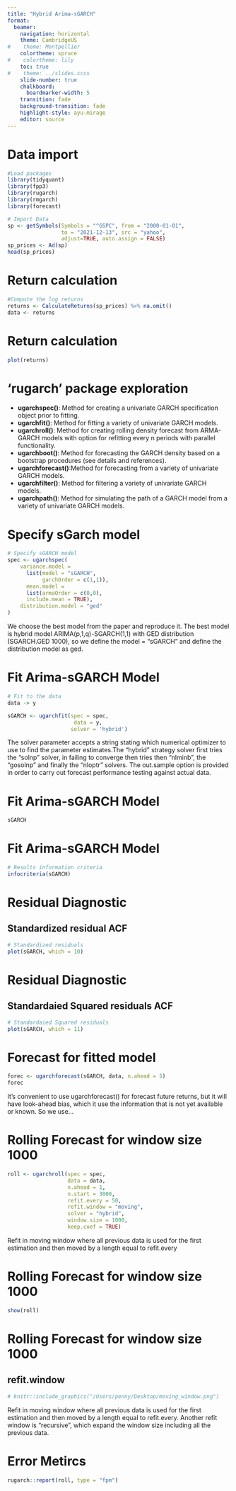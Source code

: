```yaml
---
title: "Hybrid Arima-sGARCH"
format: 
  beamer:
    navigation: horizontal
    theme: CambridgeUS
#    theme: Montpellier
    colortheme: spruce
#    colortheme: lily
    toc: true
#    theme: ../slides.scss
    slide-number: true
    chalkboard: 
      boardmarker-width: 5
    transition: fade
    background-transition: fade
    highlight-style: ayu-mirage
    editor: source
---
```

# Data import

```r
#Load packages
library(tidyquant)
library(fpp3)
library(rugarch)
library(rmgarch)
library(forecast)
```

```r
# Import Data
sp <- getSymbols(Symbols = "^GSPC", from = "2000-01-01", 
                 to = "2021-12-13", src = "yahoo", 
                 adjust=TRUE, auto.assign = FALSE)
sp_prices <- Ad(sp)
head(sp_prices)

```

# Return calculation
```r
#Compute the log returns
returns <- CalculateReturns(sp_prices) %>% na.omit()
data <- returns
```
# Return calculation
```r
plot(returns)
```

# 'rugarch' package exploration
- **ugarchspec()**: Method for creating a univariate GARCH specification object prior to fitting.
- **ugarchfit()**: Method for fitting a variety of univariate GARCH models.
- **ugarchroll()**: Method for creating rolling density forecast from ARMA-GARCH models with option for refitting every n periods with parallel functionality.
- **ugarchboot()**: Method for forecasting the GARCH density based on a bootstrap procedures (see details and references).
- **ugarchforecast()**:Method for forecasting from a variety of univariate GARCH models.
- **ugarchfilter()**: Method for filtering a variety of univariate GARCH models.
- **ugarchpath()**: Method for simulating the path of a GARCH model from a variety of univariate GARCH models. 

# Specify sGarch model

```r
# Specify sGARCH model
spec <- ugarchspec(
    variance.model =
      list(model = "sGARCH",
           garchOrder = c(1,1)),
      mean.model =
      list(armaOrder = c(0,0),
      include.mean = TRUE),
    distribution.model = "ged"
)
```

We choose the best model from the paper and reproduce it. The best model is hybrid model ARIMA(p,1,q)-SGARCH(1,1)
with GED distribution (SGARCH.GED 1000), so we define the model = "sGARCH" and define the distribution model as ged.

# Fit Arima-sGARCH Model

```r
# Fit to the data
data -> y

sGARCH <- ugarchfit(spec = spec,
                     data = y,
                    solver = 'hybrid')
```
The solver parameter accepts a string stating which numerical optimizer to use to find the parameter estimates.The “hybrid” strategy solver first tries the “solnp” solver, in failing to converge then tries then “nlminb”, the “gosolnp” and finally the “nloptr” solvers. 
The out.sample option is provided in order to carry out forecast performance testing against actual data.

# Fit Arima-sGARCH Model

```r
sGARCH
```

# Fit Arima-sGARCH Model

```R
# Results information criteria
infocriteria(sGARCH)
```

# Residual Diagnostic
## Standardized residual ACF

```r
# Standardized residuals
plot(sGARCH, which = 10)
```

# Residual Diagnostic
## Standardaied Squared residuals ACF
```r
# Standardaied Squared residuals
plot(sGARCH, which = 11)
```

# Forecast for fitted model
```r
forec <- ugarchforecast(sGARCH, data, n.ahead = 5)
forec
```

It's convenient to use ugarchforecast() for forecast future returns, but it will have look-ahead bias, which it use the information that is not yet available or known. So we use...

# Rolling Forecast for window size 1000

```r
roll <- ugarchroll(spec = spec, 
                   data = data,
                   n.ahead = 1,
                   n.start = 3000,
                   refit.every = 50,
                   refit.window = "moving",
                   solver = "hybrid",
                   window.size = 1000,
                   keep.coef = TRUE)
```

Refit in moving window where all previous data is used for the first estimation and then moved by a length equal to refit.every

# Rolling Forecast for window size 1000

```r
show(roll)
```

# Rolling Forecast for window size 1000
## refit.window
```r
# knitr::include_graphics("/Users/penny/Desktop/moving_window.png") 
```
Refit in moving window where all previous data is used for the first estimation and then moved by a length equal to refit.every.
Another refit window is "recursive", which expand the window size including all the previous data.


# Error Metircs

```r
rugarch::report(roll, type = "fpm")
```
